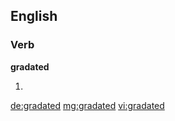 ==English==

===Verb===
'''gradated'''

# {{past of|[[gradate]]}}

[[de:gradated]]
[[mg:gradated]]
[[vi:gradated]]